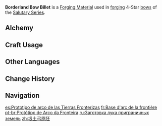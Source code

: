 {{Item Infobox
|id           = 101117
|image        = Item Borderland Bow Billet.png
|type         = Materials
|group        = Borderland Billets
|group2       = Billets
|group3       = Forging Materials
|invCategory  = Materials
|quality      = 4
|description  = Weapon forging material. Can be used to forge 4-star bows.<br>In terms of the "state" of the many weapons that can be crafted from billets, while their potential has long been contained within the original materials, the exact forms these weapons will ultimately take remain unknown to this day...
|source1      = [[Natlan]] [[Trounce Domain]] Challenge Reward
|source2      = [[Converting]] other billet types
|source3      = [[Borderland Billet Trove]]
}}
'''Borderland Bow Billet''' is a [[Forging Material]] used in [[forging]] 4-Star [[bows]] of the [[Salutary Series]].

==Alchemy==
{{Recipe
|type = Converting
|Northlander Bow Billet = 1
|Dream Solvent = 2
|sort = Northlander Bow Billet;Dream Solvent
}}
{{Recipe
|type = Converting
|Midlander Bow Billet = 1
|Dream Solvent = 2
|sort = Midlander Bow Billet;Dream Solvent
}}

==Craft Usage==
{{Craft Usage}}

==Other Languages==
{{Other Languages
|en       = Borderland Bow Billet
|zhs      = 垠土弓原胚
|zhs_rm   = 
|zht      = 垠土弓原胚
|zht_rm   = 
|zh_tl    = 
|ja       = 境土弓の原型
|ja_rm    = Kyoudo Yumi no Genkei
|ja_tl    = <!--Borderland Bow Prototype-->
|ko       = 가장자리 땅의 활 원형
|ko_tl    = 
|es       = Prototipo de arco de las Tierras Fronterizas
|es_tl    = Borderlands Bow Prototype
|fr       = Base d'arc de la frontière
|fr_tl    = Bow Base from the Border
|ru       = Заготовка лука приграничных земель
|ru_tl    = 
|th       = Borderland Bow Billet
|vi       = Phôi Cung Biên Giới
|vi_tl    = 
|de       = Unbearbeiteter Bogen des Grenzlands
|de_tl    = Unprocessed Bow of the Borderland
|id       = Borderland Bow Billet
|pt       = Protótipo de Arco da Fronteira
|pt_tl    = 
|tr       = Uç Diyar Yay Prototipi
|tr_tl    = 
|it       = Billetta dell'Arco delle terre di confine
|it_tl    = 
}}

==Change History==
{{Change History|5.0}}

==Navigation==
{{Material Navbox|type=Crafting Materials}}

[[es:Prototipo de arco de las Tierras Fronterizas]]
[[fr:Base d'arc de la frontière]]
[[pt-br:Protótipo de Arco da Fronteira]]
[[ru:Заготовка лука приграничных земель]]
[[zh:垠土弓原胚]]